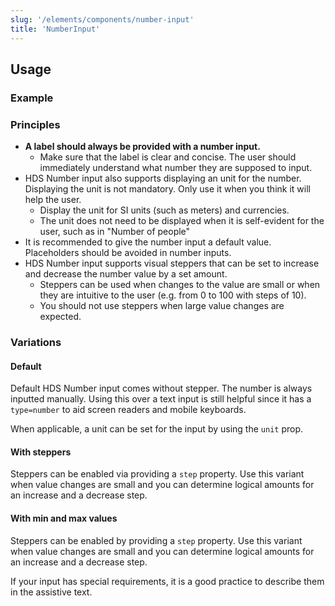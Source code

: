 ```yaml
---
slug: '/elements/components/number-input'
title: 'NumberInput'
---
```




## Usage

### Example
<PlaygroundPreview>
  <NumberInput
    helperText="Assistive text"
    label="Total compensation"
    unit="€"
    defaultValue={1000}
    style={{ maxWidth: '320px' }}
  />
</PlaygroundPreview>

### Principles
- **A label should always be provided with a number input.**
  - Make sure that the label is clear and concise. The user should immediately understand what number they are supposed to input.
- HDS Number input also supports displaying an unit for the number. Displaying the unit is not mandatory. Only use it when you think it will help the user.
    - Display the unit for <Link size="M" external href="https://en.wikipedia.org/wiki/International_System_of_Units">SI units</Link> (such as meters) and currencies.
    - The unit does not need to be displayed when it is self-evident for the user, such as in "Number of people"
- It is recommended to give the number input a default value. Placeholders should be avoided in number inputs.
- HDS Number input supports visual steppers that can be set to increase and decrease the number value by a set amount.
    - Steppers can be used when changes to the value are small or when they are intuitive to the user (e.g. from 0 to 100 with steps of 10).
    - You should not use steppers when large value changes are expected.

### Variations

#### Default
Default HDS Number input comes without stepper. The number is always inputted manually. Using this over a text input is still helpful since it has a `type=number` to aid screen readers and mobile keyboards.

When applicable, a unit can be set for the input by using the `unit` prop.

<PlaygroundPreview>
  <NumberInput
    helperText="Assistive text"
    label="Total compensation"
    unit="€"
    defaultValue={1000}
    style={{ maxWidth: '320px' }}
  />
</PlaygroundPreview>

#### With steppers
Steppers can be enabled via providing a `step` property. Use this variant when value changes are small and you can determine logical amounts for an increase and a decrease step.

<PlaygroundPreview>
  <NumberInput
    helperText="Assistive text"
    label="Number of attendees"
    minusStepButtonAriaLabel="Decrease by one"
    plusStepButtonAriaLabel="Increase by one"
    step={1}
    defaultValue={5}
    style={{ maxWidth: '320px' }}
  />
</PlaygroundPreview>

#### With min and max values
Steppers can be enabled by providing a `step` property. Use this variant when value changes are small and you can determine logical amounts for an increase and a decrease step.

If your input has special requirements, it is a good practice to describe them in the assistive text.

<PlaygroundPreview>
  <NumberInput
    helperText="At least 3 attendees are required"
    label="Number of attendees"
    min={3}
    max={99}
    minusStepButtonAriaLabel="Decrease by one"
    plusStepButtonAriaLabel="Increase by one"
    step={1}
    defaultValue={3}
    style={{ maxWidth: '320px' }}
  />
</PlaygroundPreview>
